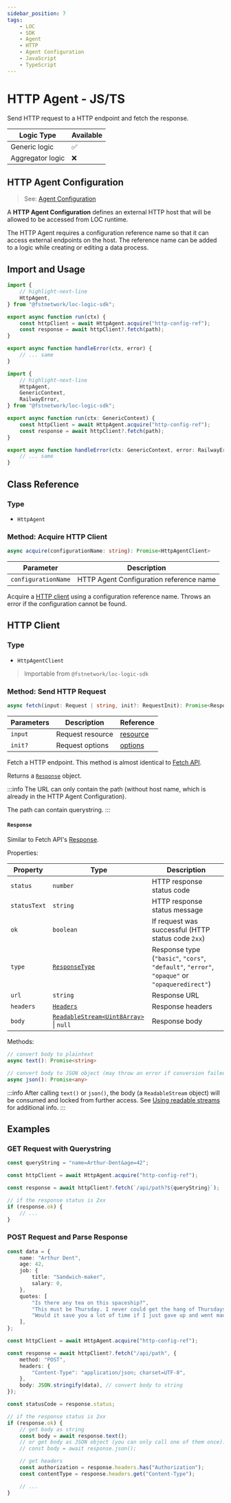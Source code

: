 ```yaml
---
sidebar_position: 7
tags:
    - LOC
    - SDK
    - Agent
    - HTTP
    - Agent Configuration
    - JavaScript
    - TypeScript
---
```


# HTTP Agent - JS/TS

Send HTTP request to a HTTP endpoint and fetch the response.

| Logic Type       | Available |
| ---------------- | --------- |
| Generic logic    | ✅        |
| Aggregator logic | ❌        |

## HTTP Agent Configuration

> See: [Agent Configuration](/main/category/agent-configuration)

A **HTTP Agent Configuration** defines an external HTTP host that will be allowed to be accessed from LOC runtime.

The HTTP Agent requires a configuration reference name so that it can access external endpoints on the host. The reference name can be added to a logic while creating or editing a data process.

## Import and Usage


<Tabs>
  <TabItem value="js" label="JavaScript" default>

```javascript showLineNumbers
import {
    // highlight-next-line
    HttpAgent,
} from "@fstnetwork/loc-logic-sdk";

export async function run(ctx) {
    const httpClient = await HttpAgent.acquire("http-config-ref");
    const response = await httpClient?.fetch(path);
}

export async function handleError(ctx, error) {
    // ... same
}
```

  </TabItem>
  <TabItem value="ts" label="TypeScript">

```typescript showLineNumbers
import {
    // highlight-next-line
    HttpAgent,
    GenericContext,
    RailwayError,
} from "@fstnetwork/loc-logic-sdk";

export async function run(ctx: GenericContext) {
    const httpClient = await HttpAgent.acquire("http-config-ref");
    const response = await httpClient?.fetch(path);
}

export async function handleError(ctx: GenericContext, error: RailwayError) {
    // ... same
}
```

  </TabItem>
</Tabs>

## Class Reference

### Type

-   `HttpAgent`

### Method: Acquire HTTP Client

```typescript
async acquire(configurationName: string): Promise<HttpAgentClient>
```

| Parameter           | Description                             |
| ------------------- | --------------------------------------- |
| `configurationName` | HTTP Agent Configuration reference name |

Acquire a [HTTP client](#http-client) using a configuration reference name. Throws an error if the configuration cannot be found.

## HTTP Client

### Type

-   `HttpAgentClient`

> Importable from `@fstnetwork/loc-logic-sdk`

### Method: Send HTTP Request

```typescript
async fetch(input: Request | string, init?: RequestInit): Promise<Response>
```

| Parameters | Description      | Reference                                                                   |
| ---------- | ---------------- | --------------------------------------------------------------------------- |
| `input`    | Request resource | [resource](https://developer.mozilla.org/en-US/docs/Web/API/fetch#resource) |
| `init?`    | Request options  | [options](https://developer.mozilla.org/en-US/docs/Web/API/fetch#options)   |

Fetch a HTTP endpoint. This method is almost identical to [Fetch API](https://developer.mozilla.org/en-US/docs/Web/API/Fetch_API).

Returns a [`Response`](#response) object.

:::info
The URL can only contain the path (without host name, which is already in the HTTP Agent Configuration).

The path can contain querystring.
:::

#### `Response`

Similar to Fetch API's [Response](https://developer.mozilla.org/en-US/docs/Web/API/Response).

Properties:

| Property     | Type                                                                                                          | Description                                                                                   |
| ------------ | ------------------------------------------------------------------------------------------------------------- | --------------------------------------------------------------------------------------------- |
| `status`     | `number`                                                                                                      | HTTP response status code                                                                     |
| `statusText` | `string`                                                                                                      | HTTP response status message                                                                  |
| `ok`         | `boolean`                                                                                                     | If request was successful (HTTP status code `2xx`)                                            |
| `type`       | [`ResponseType`](https://developer.mozilla.org/en-US/docs/Web/API/Response/type)                              | Response type (`"basic"`, `"cors"`, `"default"`, `"error"`, `"opaque"` or `"opaqueredirect"`) |
| `url`        | `string`                                                                                                      | Response URL                                                                                  |
| `headers`    | [`Headers`](https://developer.mozilla.org/en-US/docs/Web/API/Headers)                                         | Response headers                                                                              |
| `body`       | [`ReadableStream<Uint8Array>`](https://developer.mozilla.org/en-US/docs/Web/API/ReadableStream) &#124; `null` | Response body                                                                                 |

Methods:

```typescript
// convert body to plaintext
async text(): Promise<string>

// convert body to JSON object (may throw an error if conversion failed)
async json(): Promise<any>
```

:::info
After calling `text()` or `json()`, the body (a `ReadableStream` object) will be consumed and locked from further access. See [Using readable streams](https://developer.mozilla.org/en-US/docs/Web/API/Streams_API/Using_readable_streams) for additional info.
:::

## Examples

### GET Request with Querystring

```typescript showLineNumbers
const queryString = "name=Arthur-Dent&age=42";

const httpClient = await HttpAgent.acquire("http-config-ref");

const response = await httpClient?.fetch(`/api/path?${queryString}`);

// if the response status is 2xx
if (response.ok) {
    // ...
}
```

### POST Request and Parse Response

```typescript showLineNumbers
const data = {
    name: "Arthur Dent",
    age: 42,
    job: {
        title: "Sandwich-maker",
        salary: 0,
    },
    quotes: [
        "Is there any tea on this spaceship?",
        "This must be Thursday. I never could get the hang of Thursdays.",
        "Would it save you a lot of time if I just gave up and went mad now?",
    ],
};

const httpClient = await HttpAgent.acquire("http-config-ref");

const response = await httpClient?.fetch("/api/path", {
    method: "POST",
    headers: {
        "Content-Type": "application/json; charset=UTF-8",
    },
    body: JSON.stringify(data), // convert body to string
});

const statusCode = response.status;

// if the response status is 2xx
if (response.ok) {
    // get body as string
    const body = await response.text();
    // or get body as JSON object (you can only call one of them once):
    // const body = await response.json();

    // get headers
    const authorization = response.headers.has("Authorization");
    const contentType = response.headers.get("Content-Type");

    // ...
}
```
